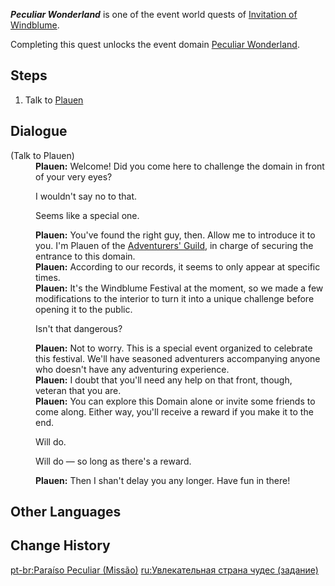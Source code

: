{{About|the Event [[World Quest]]|the [[Domain]]|Peculiar Wonderland}}
{{Quest Infobox
|id            = 70656
|title         = Peculiar Wonderland
|image         = 
|type          = World
|event_name    = Invitation of Windblume
|requirement   = Complete [[Ode to Flower and Cloud]]
|startLocation = [[Whispering Woods]], [[Mondstadt]]
|region        = Mondstadt
|area          = Starfell Valley
|subarea       = Whispering Woods
|rewards       = Hero's Wit*2;Mora*20,000|characters    = Plauen; Traveler
}}
'''''Peculiar Wonderland''''' is one of the event world quests of [[Invitation of Windblume]].

Completing this quest unlocks the event domain [[Invitation of Windblume/Peculiar Wonderland|Peculiar Wonderland]].

==Steps==
# Talk to [[Plauen]]

==Dialogue==
{{Quest Description|Plauen of the Adventurers' Guild would like to introduce you to a mysterious Domain in the wilds of Mondstadt.}}
{{Dialogue Start}}
;(Talk to Plauen)
:'''Plauen:''' Welcome! Did you come here to challenge the domain in front of your very eyes?
:{{DIcon}} I wouldn't say no to that.
:{{DIcon}} Seems like a special one.
:'''Plauen:''' You've found the right guy, then. Allow me to introduce it to you. I'm Plauen of the [[Adventurers' Guild]], in charge of securing the entrance to this domain.
:'''Plauen:''' According to our records, it seems to only appear at specific times.
:'''Plauen:''' It's the Windblume Festival at the moment, so we made a few modifications to the interior to turn it into a unique challenge before opening it to the public.
:{{DIcon}} Isn't that dangerous?
:'''Plauen:''' Not to worry. This is a special event organized to celebrate this festival. We'll have seasoned adventurers accompanying anyone who doesn't have any adventuring experience.
:'''Plauen:''' I doubt that you'll need any help on that front, though, veteran that you are.
:'''Plauen:''' You can explore this Domain alone or invite some friends to come along. Either way, you'll receive a reward if you make it to the end.
:{{DIcon}} Will do.
:{{DIcon}} Will do &mdash; so long as there's a reward.
:'''Plauen:''' Then I shan't delay you any longer. Have fun in there!
{{Dialogue End}}

==Other Languages==
{{Other Languages
|en      = Peculiar Wonderland
|zhs     = 奇趣秘园
|zhs_rm  = Qíqù Mì Yuán
|zht     = 奇趣秘園
|zht_rm  = Qíqù Mì Yuán
|zh_tl   = Peculiar Secret Garden
|ja      = メルヒェンランド
|ja_rm   = Meruhyenrando
|ja_tl   = Märchenland
|ja_lang = de
|ja_lang_tl = Fairytale Land
|ko      = 기묘한 정원
|ko_rm   = Gimyohan Jeongwon
|ko_tl   = Peculiar Garden
|es      = Jardín peculiar
|es_tl   = Peculiar Garden
|fr      = Jardin secret
|fr_tl   = Secret Garden
|ru      = Увлекательная страна чудес
|ru_tl   = Fascinating Wonderland
|th      = สวนลึกลับสุดพิศวง
|th_rm   = 
|th_tl   = 
|vi      = Khu Vườn Kỳ Thú
|vi_tl   = 
|de      = Garten der Gelüste
|de_tl   = Garden of Desires
|id      = Peculiar Wonderland
|pt      = Paraíso Peculiar
|pt_tl   = Peculiar Paradise
}}

==Change History==
{{Change History|1.4}}

[[pt-br:Paraíso Peculiar (Missão)]]
[[ru:Увлекательная страна чудес (задание)]]